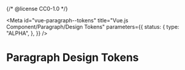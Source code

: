 {/* @license CC0-1.0 */}


<Meta
  id="vue-paragraph--tokens"
  title="Vue.js Component/Paragraph/Design Tokens"
  parameters={{
    status: {
      type: "ALPHA",
    },
  }}
/>

# Paragraph Design Tokens

<ComponentTokensSection tokens={tokens} definition={tokensDefinitionParagraph} component="utrecht-paragraph" />
